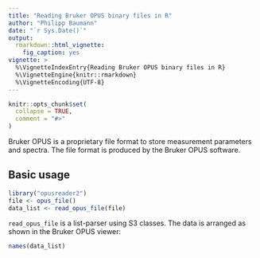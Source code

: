 ```yaml
---
title: "Reading Bruker OPUS binary files in R"
author: "Philipp Baumann"
date: "`r Sys.Date()`"
output:
  rmarkdown::html_vignette:
    fig_caption: yes
vignette: >
  %\VignetteIndexEntry{Reading Bruker OPUS binary files in R}
  %\VignetteEngine{knitr::rmarkdown}
  %\VignetteEncoding{UTF-8}
---
```


```r
knitr::opts_chunk$set(
  collapse = TRUE,
  comment = "#>"
)
```

Bruker OPUS is a proprietary file format to store measurement parameters and
spectra. The file format is produced by the Bruker OPUS software.

## Basic usage

```r
library("opusreader2")
file <- opus_file()
data_list <- read_opus_file(file)
```

`read_opus_file` is a list-parser using S3 classes. The data is arranged
as shown in the Bruker OPUS viewer:

```r
names(data_list)
```